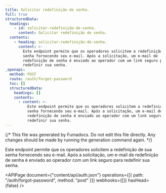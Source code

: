 ```yaml
---
title: Solicitar redefinição de senha.
full: true
structuredData:
  headings:
    - id: solicitar-redefinição-de-senha.
      content: Solicitar redefinição de senha.
  contents:
    - heading: solicitar-redefinição-de-senha.
      content: >-
        Este endpoint permite que os operadores solicitem a redefinição de sua
        senha fornecendo seu e-mail. Após a solicitação, um e-mail de
        redefinição de senha é enviado ao operador com um link seguro para
        redefinir sua senha.
_openapi:
  method: POST
  route: /auth/forgot-password
  toc: []
  structuredData:
    headings: []
    contents:
      - content: >-
          Este endpoint permite que os operadores solicitem a redefinição de sua
          senha fornecendo seu e-mail. Após a solicitação, um e-mail de
          redefinição de senha é enviado ao operador com um link seguro para
          redefinir sua senha.
---
```


{/* This file was generated by Fumadocs. Do not edit this file directly. Any changes should be made by running the generation command again. */}

Este endpoint permite que os operadores solicitem a redefinição de sua senha fornecendo seu e-mail. Após a solicitação, um e-mail de redefinição de senha é enviado ao operador com um link seguro para redefinir sua senha.

<APIPage
  document={"content/api/auth.json"}
  operations={[{ path: "/auth/forgot-password", method: "post" }]}
  webhooks={[]}
  hasHead={false}
/>
